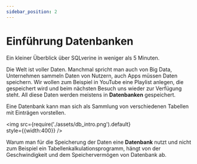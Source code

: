```yaml
---
sidebar_position: 2
---
```


# Einführung Datenbanken

Ein kleiner Überblick über SQLverine in weniger als 5 Minuten.


Die Welt ist voller Daten. Manchmal spricht man auch von Big Data, Unternehmen sammeln Daten von Nutzern, auch Apps müssen Daten speichern. Wir wollen zum Beispiel in YouTube eine Playlist anlegen, die gespeichert wird und beim nächsten Besuch uns wieder zur Verfügung steht. All diese Daten werden meistens in **Datenbanken** gespeichert.

Eine Datenbank kann man sich als Sammlung von verschiedenen Tabellen mit Einträgen vorstellen.

<img
  src={require('./assets/db_intro.png').default}  
  style={{width:400}}
/>

Warum man für die Speicherung der Daten eine **Datenbank** nutzt und nicht zum Beispiel ein Tabellenkalkulationsprogramm, hängt von der Geschwindigkeit und dem Speichervermögen von Datenbank ab.


